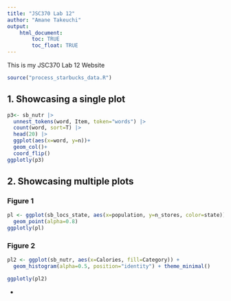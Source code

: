 ```yaml
---
title: "JSC370 Lab 12"
author: "Amane Takeuchi"
output: 
    html_document:
        toc: TRUE
        toc_float: TRUE
---
```


This is my JSC370 Lab 12 Website

```r
source("process_starbucks_data.R")
```

## 1. Showcasing a single plot

```r
p3<- sb_nutr |>
  unnest_tokens(word, Item, token="words") |>
  count(word, sort=T) |>
  head(20) |>
  ggplot(aes(x=word, y=n))+
  geom_col()+
  coord_flip()
ggplotly(p3)
```


## 2. Showcasing multiple plots {.tabset}

### Figure 1

```r
pl <- ggplot(sb_locs_state, aes(x=population, y=n_stores, color=state)) + 
  geom_point(alpha=0.8)
ggplotly(pl)
```

### Figure 2

```r
pl2 <- ggplot(sb_nutr, aes(x=Calories, fill=Category)) + 
  geom_histogram(alpha=0.5, position="identity") + theme_minimal()

ggplotly(pl2)
```

{-}


